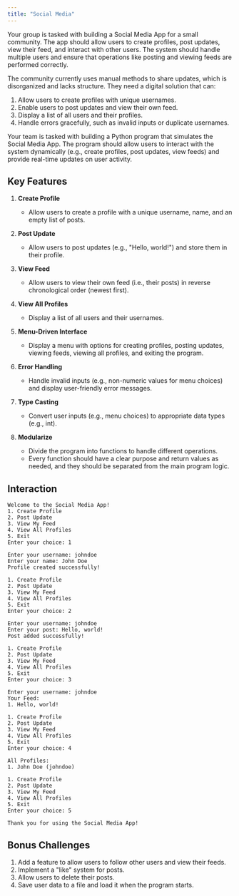 ```yaml
---
title: "Social Media"
---
```


Your group is tasked with building a Social Media App for a small community. The app should allow users to create profiles, post updates, view their feed, and interact with other users. The system should handle multiple users and ensure that operations like posting and viewing feeds are performed correctly.

The community currently uses manual methods to share updates, which is disorganized and lacks structure. They need a digital solution that can:

1. Allow users to create profiles with unique usernames.
2. Enable users to post updates and view their own feed.
3. Display a list of all users and their profiles.
3. Handle errors gracefully, such as invalid inputs or duplicate usernames.

Your team is tasked with building a Python program that simulates the Social Media App. The program should allow users to interact with the system dynamically (e.g., create profiles, post updates, view feeds) and provide real-time updates on user activity.

## Key Features

1. **Create Profile**

    - Allow users to create a profile with a unique username, name, and an empty list of posts.

2. **Post Update**

    - Allow users to post updates (e.g., "Hello, world!") and store them in their profile.

3. **View Feed**

    - Allow users to view their own feed (i.e., their posts) in reverse chronological order (newest first).

4. **View All Profiles**

    - Display a list of all users and their usernames.

5. **Menu-Driven Interface**

    - Display a menu with options for creating profiles, posting updates, viewing feeds, viewing all profiles, and exiting the program.

6. **Error Handling**

    - Handle invalid inputs (e.g., non-numeric values for menu choices) and display user-friendly error messages.

7. **Type Casting**

    - Convert user inputs (e.g., menu choices) to appropriate data types (e.g., int).

8. **Modularize**

    - Divide the program into functions to handle different operations.
    - Every function should have a clear purpose and return values as needed, and they should be separated from the main program logic.

## Interaction

```codeowners title="Example"
Welcome to the Social Media App!
1. Create Profile
2. Post Update
3. View My Feed
4. View All Profiles
5. Exit
Enter your choice: 1

Enter your username: johndoe
Enter your name: John Doe
Profile created successfully!

1. Create Profile
2. Post Update
3. View My Feed
4. View All Profiles
5. Exit
Enter your choice: 2

Enter your username: johndoe
Enter your post: Hello, world!
Post added successfully!

1. Create Profile
2. Post Update
3. View My Feed
4. View All Profiles
5. Exit
Enter your choice: 3

Enter your username: johndoe
Your Feed:
1. Hello, world!

1. Create Profile
2. Post Update
3. View My Feed
4. View All Profiles
5. Exit
Enter your choice: 4

All Profiles:
1. John Doe (johndoe)

1. Create Profile
2. Post Update
3. View My Feed
4. View All Profiles
5. Exit
Enter your choice: 5

Thank you for using the Social Media App!
```

## Bonus Challenges

1. Add a feature to allow users to follow other users and view their feeds.
2. Implement a "like" system for posts.
3. Allow users to delete their posts.
4. Save user data to a file and load it when the program starts.